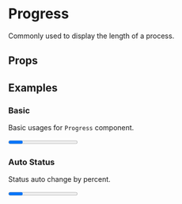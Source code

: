 
<Meta title="Components/Progress" component={Progress} />

# Progress

Commonly used to display the length of a process.

## Props

<Props of={Progress} />

## Examples

### Basic

Basic usages for ``Progress`` component.

<Preview>
  <Story name="basic progress">
    <div>
      <Progress percent={30} status="primary" />
      <br/>
      <Progress percent={40} status="warning" />
      <br/>
      <Progress percent={50} status="danger" />
      <br/>
    </div>
  </Story>
</Preview>

### Auto Status

Status auto change by percent.

<Preview>
  <Story name="progress auto status">
    <div>
      <Progress percent={30} />
      <br/>
      <Progress percent={80} />
      <br/>
      <Progress percent={95} />
      <br/>
    </div>
  </Story>
</Preview>
